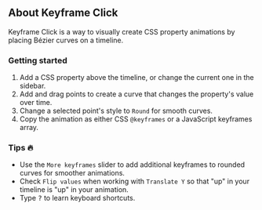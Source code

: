 ## About Keyframe Click

Keyframe Click is a way to visually create CSS property animations by placing Bézier curves on a
timeline.

### Getting started

1. Add a CSS property above the timeline, or change the current one in the sidebar.
2. Add and drag points to create a curve that changes the property's value over time.
3. Change a selected point's style to `Round` for smooth curves.
4. Copy the animation as either CSS `@keyframes` or a JavaScript keyframes array.

### Tips 🔥

- Use the `More keyframes` slider to add additional keyframes to rounded curves for smoother
  animations.
- Check `Flip values` when working with `Translate Y` so that "up" in your timeline is "up" in your
  animation.
- Type <kbd>?</kbd> to learn keyboard shortcuts.
